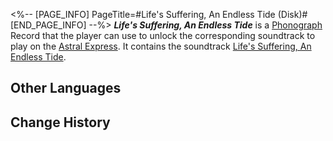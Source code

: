 <%-- [PAGE_INFO]
PageTitle=#Life's Suffering, An Endless Tide (Disk)#
[END_PAGE_INFO] --%>
{{Item Infobox
|title       = ''Life's Suffering, An Endless Tide''
|id          = 210359
|image       = Item Life's Suffering, An Endless Tide (Disk).png{{subst:void|<!--$UPLOAD:<<SpriteOutput/ItemFigures/210001.png>-<Item Life's Suffering, An Endless Tide (Disk).png>-<Item Icons>>-->}}
|type        = Disk
|invCategory = Valuables
|rarity      = 3
|effect      = 
|description = A record that can be played on the Express' phonograph. It might be a chance acquisition or a gift from someone else. All sorts of memories surge up when the music plays &mdash; the smiles, encounters, touches, and the excitement of battle. Maybe that is why people still collect records even as society rapidly advances.<br />The current record contains the track "Life's Suffering, An Endless Tide."
}}
{{Description|''The passage of days evaporates the remaining time of a man, and life's boundless suffering spills forth like an unending tide.''}}
'''''Life's Suffering, An Endless Tide''''' is a [[Phonograph]] Record that the player can use to unlock the corresponding soundtrack to play on the [[Astral Express]]. It contains the soundtrack [[Life's Suffering, An Endless Tide]].

==Other Languages==
{{Other Languages
|en   = ''Life's Suffering, An Endless Tide''
|zhs  = 《生苦不绝，烦漏难尽》
|zht  = 〈生苦不絕，煩漏難盡〉
|ja   = 『生苦絶てず、煩悩尽きず』
|ko   = ≪끝없는 삶의 고통, 끊이지 않는 번뇌≫
|es   = La vida es sufrimiento y las penas infinitas
|fr   = «&nbsp;Life's Suffering, An Endless Tide&nbsp;»
|ru   = Life's Suffering, An Endless Tide
|th   = "Life's Suffering, An Endless Tide"
|vi   = "Đời Là Khổ Đau Bất Tận"
|de   = „Das Leiden des Lebens, eine endlose Flut“
|id   = "Life's Suffering, An Endless Tide"
|pt   = "Life's Suffering, An Endless Tide"
}}

==Change History==
{{Change History|2.4}}